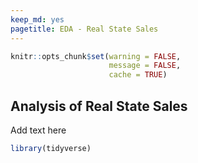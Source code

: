 ---
keep_md: yes
pagetitle: EDA - Real State Sales
---
```{r setup, include=FALSE}
knitr::opts_chunk$set(warning = FALSE,
                      message = FALSE, 
                      cache = TRUE)
```

## Analysis of Real State Sales

Add text here


```{r}
library(tidyverse)


```